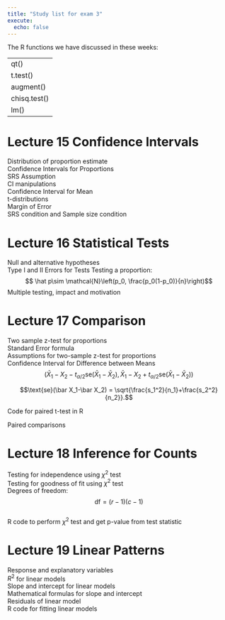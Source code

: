 ```yaml
---
title: "Study list for exam 3"
execute: 
  echo: false
---
```


The R functions we have discussed in these weeks:

|              |
|--------------|
| qt()         |
| t.test()     |
| augment()    |
| chisq.test() |
| lm()         |

# Lecture 15 Confidence Intervals

Distribution of proportion estimate\
Confidence Intervals for Proportions\
SRS Assumption\
CI manipulations\
Confidence Interval for Mean\
t-distributions\
Margin of Error\
SRS condition and Sample size condition

# Lecture 16 Statistical Tests

Null and alternative hypotheses\
Type I and II Errors for Tests Testing a proportion: $$ \hat p\sim \mathcal{N}\left(p_0, \frac{p_0(1-p_0)}{n}\right)$$ Multiple testing, impact and motivation

# Lecture 17 Comparison

Two sample z-test for proportions\
Standard Error formula\
Assumptions for two-sample z-test for proportions\
Confidence Interval for Difference between Means\
$$(\bar X_1 - X_2 - t_{\alpha/2}\text{se}(\bar X_1-\bar X_2),\bar X_1 - X_2 + t_{\alpha/2}\text{se}(\bar X_1-\bar X_2))$$

$$\text{se}(\bar X_1-\bar X_2) = \sqrt{\frac{s_1^2}{n_1}+\frac{s_2^2}{n_2}}.$$

Code for paired t-test in R

Paired comparisons

# Lecture 18 Inference for Counts

Testing for independence using $\chi^2$ test\
Testing for goodness of fit using $\chi^2$ test\
Degrees of freedom: $$\text{df}=(r-1)(c-1)$$\
R code to perform $\chi^2$ test and get p-value from test statistic

# Lecture 19 Linear Patterns

Response and explanatory variables\
$R^2$ for linear models\
Slope and intercept for linear models\
Mathematical formulas for slope and intercept\
Residuals of linear model\
R code for fitting linear models
